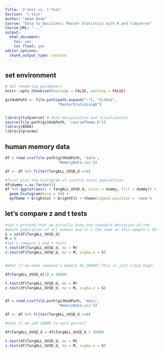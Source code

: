 ```yaml
---
Title: 'Z-test vs. t-Test'
Section: 't-test'
Author: "Adam Dede"
Course: "Data to Decisions: Master Statistics with R and tidyverse"
Course_URL: "..." 
output:
  html_document:
    toc: yes
    toc_float: yes
editor_options:
  chunk_output_type: console
---
```



## set environment

```r

# Set rendering parameters
knitr::opts_chunk$set(message = FALSE, warning = FALSE)

gitHubPath <- file.path(path.expand("~"), "GitHub", 
                        "MasterStatsUsingR")


library(tidyverse) # data manipulation and visualization
source(file.path(gitHubPath, 'courseTheme.R'))
library(BSDA)
library(pracma)

```

## human memory data

```r
df = read.csv(file.path(gitHubPath, 'data',
                        'MemoryData.csv'))

df <- df %>% filter(TargALL_UVSD_d >=0)

#first plot the histogram of country total populations 
df$dummy = as.factor(1)
df %>% ggplot(aes(x = TargALL_UVSD_d, color = dummy, fill = dummy)) + 
  geom_histogram(bins = 10) + 
  myTheme + brightCol + brightFil + theme(legend.position = 'none')

```

## let's compare z and t tests 

```r

#let's pretend that we actually know the standard deviation of the 
#whole population of all humans and it's the same as this sample's SD: 
S = sd(df$TargALL_UVSD_d)
M = 0
#let's compare z and t-tests 
t.test(df$TargALL_UVSD_d, mu = M)
z.test(df$TargALL_UVSD_d, mu = M, sigma.x = S)


#what if we make someone's memory be 10000? This is just crazy high!  

df$TargALL_UVSD_d[3] = 10000

t.test(df$TargALL_UVSD_d, mu = M)
z.test(df$TargALL_UVSD_d, mu = M, sigma.x = S)


df = read.csv(file.path(gitHubPath, 'data',
                        'MemoryData.csv'))

df <- df %>% filter(TargALL_UVSD_d >=0)

#what if we add 10000 to each person?  

df$TargALL_UVSD_d = df$TargALL_UVSD_d + 10000

t.test(df$TargALL_UVSD_d, mu = M)
z.test(df$TargALL_UVSD_d, mu = M, sigma.x = S)

```

